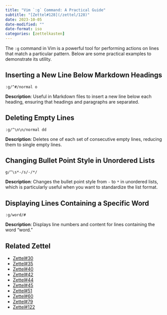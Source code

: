 ```yaml
---
title: "Vim `:g` Command: A Practical Guide"
subtitle: "[Zettel#128](/zettel/128)"
date: 2023-10-05
date-modified: ""
date-format: iso
categories: [zettelkasten]
---
```

The `:g` command in Vim is a powerful tool for performing actions on lines that match a particular pattern. Below are some practical examples to demonstrate its utility.

## Inserting a New Line Below Markdown Headings

```vim
:g/^#/normal o
```

**Description**: Useful in Markdown files to insert a new line below each heading, ensuring that headings and paragraphs are separated.

## Deleting Empty Lines

```vim
:g/^\n\n/normal dd
```

**Description**: Deletes one of each set of consecutive empty lines, reducing them to single empty lines.

## Changing Bullet Point Style in Unordered Lists

```vim
g/^\s*-/s/-/*/
```

**Description**: Changes the bullet point style from `-` to `*` in unordered lists, which is particularly useful when you want to standardize the list format.

## Displaying Lines Containing a Specific Word

```vim
:g/word/#
```

**Description**: Displays line numbers and content for lines containing the word "word."

## Related Zettel

* [Zettel#30](/zettel/30)
* [Zettel#35](/zettel/35)
* [Zettel#40](/zettel/40)
* [Zettel#42](/zettel/42)
* [Zettel#44](/zettel/44)
* [Zettel#45](/zettel/45)
* [Zettel#51](/zettel/51)
* [Zettel#60](/zettel/60)
* [Zettel#79](/zettel/79)
* [Zettel#122](/zettel/122)
